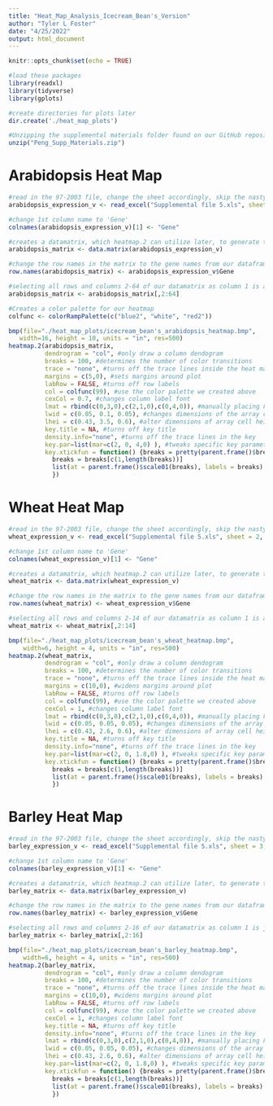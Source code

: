 ```yaml
---
title: "Heat_Map_Analysis_Icecream_Bean's_Version"
author: "Tyler L Foster"
date: "4/25/2022"
output: html_document
---
```


```r
knitr::opts_chunk$set(echo = TRUE)
```

```r
#load these packages
library(readxl)
library(tidyverse)
library(gplots)
```

```r
#create directories for plots later
dir.create('./heat_map_plots')
```

```r
#Unzipping the supplemental materials folder found on our GitHub repository
unzip("Peng_Supp_Materials.zip")
```

# Arabidopsis Heat Map

```r
#read in the 97-2003 file, change the sheet accordingly, skip the nasty 1st row, sheet 1 is arabidopsis 
arabidopsis_expression_v <- read_excel("Supplemental file 5.xls", sheet = 1, skip = 1)
```

```r
#change 1st column name to 'Gene'
colnames(arabidopsis_expression_v)[1] <- "Gene"
```

```r
#creates a datamatrix, which heatmap.2 can utilize later, to generate the desired plot
arabidopsis_matrix <- data.matrix(arabidopsis_expression_v)
```

```r
#change the row names in the matrix to the gene names from our dataframe
row.names(arabidopsis_matrix) <- arabidopsis_expression_v$Gene
```

```r
#selecting all rows and columns 2-64 of our datamatrix as column 1 is a gene number
arabidopsis_matrix <- arabidopsis_matrix[,2:64]
```

```r
#Creates a color palette for our heatmap
colfunc <- colorRampPalette(c("blue2", "white", "red2"))
```

```r
bmp(file="./heat_map_plots/icecream_bean's_arabidopsis_heatmap.bmp",
   width=16, height = 10, units = "in", res=500)
heatmap.2(arabidopsis_matrix,
          dendrogram = "col", #only draw a column dendogram
          breaks = 100, #determines the number of color transitions
          trace = "none", #turns off the trace lines inside the heat map
          margins = c(5,0), #sets margins around plot
          labRow = FALSE, #turns off row labels
          col = colfunc(99), #use the color palette we created above
          cexCol = 0.7, #changes column label font
          lmat = rbind(c(0,3,0),c(2,1,0),c(0,4,0)), #manually placing key objects of figure
          lwid = c(0.05, 0.1, 0.05), #changes dimensions of the array cell widths
          lhei = c(0.43, 3.5, 0.6), #alter dimensions of array cell heights
          key.title = NA, #turns off key title
          density.info="none", #turns off the trace lines in the key
          key.par=list(mar=c(2, 0, 4,0) ), #tweaks specific key parameters
          key.xtickfun = function() {breaks = pretty(parent.frame()$breaks)          
            breaks = breaks[c(1,length(breaks))]             
            list(at = parent.frame()$scale01(breaks), labels = breaks) #changes the tick marks on key
            })
```

# Wheat Heat Map

```r
#read in the 97-2003 file, change the sheet accordingly, skip the nasty 1st row, sheet 2 is wheat 
wheat_expression_v <- read_excel("Supplemental file 5.xls", sheet = 2, skip = 1)
```

```r
#change 1st column name to 'Gene'
colnames(wheat_expression_v)[1] <- "Gene"
```

```r
#creates a datamatrix, which heatmap.2 can utilize later, to generate the desired plot
wheat_matrix <- data.matrix(wheat_expression_v)
```

```r
#change the row names in the matrix to the gene names from our dataframe
row.names(wheat_matrix) <- wheat_expression_v$Gene
```

```r
#selecting all rows and columns 2-14 of our datamatrix as column 1 is a gene number
wheat_matrix <- wheat_matrix[,2:14]
```

```r
bmp(file="./heat_map_plots/icecream_bean's_wheat_heatmap.bmp",
    width=6, height = 4, units = "in", res=500)
heatmap.2(wheat_matrix,
          dendrogram = "col", #only draw a column dendogram
          breaks = 100, #determines the number of color transitions
          trace = "none", #turns off the trace lines inside the heat map
          margins = c(10,0), #widens margins around plot
          labRow = FALSE, #turns off row labels
          col = colfunc(99), #use the color palette we created above
          cexCol = 1, #changes column label font
          lmat = rbind(c(0,3,0),c(2,1,0),c(0,4,0)), #manually placing key objects of figure
          lwid = c(0.05, 0.05, 0.05), #changes dimensions of the array cell widths
          lhei = c(0.43, 2.6, 0.6), #alter dimensions of array cell heights
          key.title = NA, #turns off key title
          density.info="none", #turns off the trace lines in the key
          key.par=list(mar=c(2, 0, 1.8,0) ), #tweaks specific key parameters
          key.xtickfun = function() {breaks = pretty(parent.frame()$breaks)          
            breaks = breaks[c(1,length(breaks))]             
            list(at = parent.frame()$scale01(breaks), labels = breaks) #changes the tick marks on key
            })
```

# Barley Heat Map

```r
#read in the 97-2003 file, change the sheet accordingly, skip the nasty 1st row, sheet 3 is barley 
barley_expression_v <- read_excel("Supplemental file 5.xls", sheet = 3, skip = 1)
```

```r
#change 1st column name to 'Gene'
colnames(barley_expression_v)[1] <- "Gene"
```

```r
#creates a datamatrix, which heatmap.2 can utilize later, to generate the desired plot
barley_matrix <- data.matrix(barley_expression_v)
```

```r
#change the row names in the matrix to the gene names from our dataframe
row.names(barley_matrix) <- barley_expression_v$Gene
```

```r
#selecting all rows and columns 2-16 of our datamatrix as column 1 is just a gene number
barley_matrix <- barley_matrix[,2:16]
```

```r
bmp(file="./heat_map_plots/icecream_bean's_barley_heatmap.bmp",
    width=6, height = 4, units = "in", res=500)
heatmap.2(barley_matrix,
          dendrogram = "col", #only draw a column dendogram
          breaks = 100, #determines the number of color transitions
          trace = "none", #turns off the trace lines inside the heat map
          margins = c(10,0), #widens margins around plot
          labRow = FALSE, #turns off row labels
          col = colfunc(99), #use the color palette we created above
          cexCol = 1, #changes column label font
          key.title = NA, #turns off key title
          density.info="none", #turns off the trace lines in the key          
          lmat = rbind(c(0,3,0),c(2,1,0),c(0,4,0)), #manually placing key objects of figure
          lwid = c(0.05, 0.05, 0.05), #changes dimensions of the array cell widths
          lhei = c(0.43, 2.6, 0.6), #alter dimensions of array cell heights
          key.par=list(mar=c(2, 0, 1.8,0) ), #tweaks specific key parameters
          key.xtickfun = function() {breaks = pretty(parent.frame()$breaks)          
            breaks = breaks[c(1,length(breaks))]             
            list(at = parent.frame()$scale01(breaks), labels = breaks) #changes the tick marks on key
            })
```